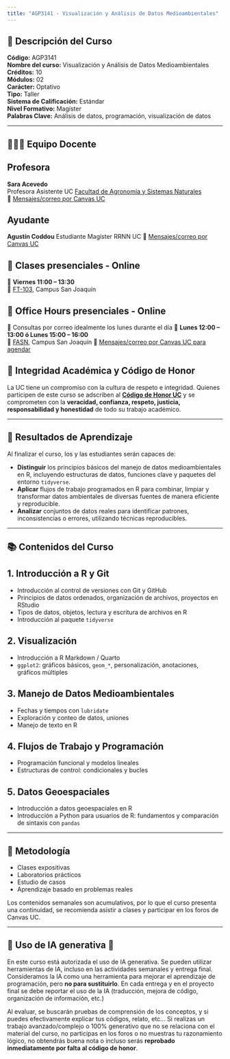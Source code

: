 ```yaml
---
title: "AGP3141 - Visualización y Análisis de Datos Medioambientales"
---
```


## 📑 Descripción del Curso

**Código:** AGP3141\
**Nombre del curso:** Visualización y Análisis de Datos Medioambientales\
**Créditos:** 10\
**Módulos:** 02\
**Carácter:** Optativo\
**Tipo:** Taller\
**Sistema de Calificación:** Estándar\
**Nivel Formativo:** Magíster\
**Palabras Clave:** Análisis de datos, programación, visualización de datos

------------------------------------------------------------------------

## 👩🏽‍🏫 Equipo Docente

::: panel-tabset
## Profesora

**Sara Acevedo**\
Profesora Asistente UC [Facultad de Agronomía y Sistemas Naturales](https://www.cedeus.cl/pd-sara-acevedo/)\
📧 [Mensajes/correo por Canvas UC](https://cursos.canvas.uc.cl/)

## Ayudante

**Agustín Coddou** Estudiante Magíster RRNN UC 📧 [Mensajes/correo por Canvas UC](https://cursos.canvas.uc.cl/)
:::

## 📍 Clases presenciales - Online

📆 **Viernes 11:00 – 13:30**\
📍 [FT-103](https://ubicate.osuc.dev/?place=FT-103), Campus San Joaquín

## 📍 Office Hours presenciales - Online

📧 Consultas por correo idealmente los lunes durante el día 📆 **Lunes 12:00 – 13:00 ó Lunes 15:00 – 16:00**\
📍 [FASN](https://ubicate.osuc.dev/?place=AGC), Campus San Joaquín 📧 [Mensajes/correo por Canvas UC para agendar](https://cursos.canvas.uc.cl/)

## 🧭 Integridad Académica y Código de Honor

La UC tiene un compromiso con la cultura de respeto e integridad. Quienes participen de este curso se adscriben al [**Código de Honor UC**](https://www.uc.cl/codigo-de-honor/) y se comprometen con la **veracidad, confianza, respeto, justicia, responsabilidad y honestidad** de todo su trabajo académico.

------------------------------------------------------------------------

## 🎯 Resultados de Aprendizaje

Al finalizar el curso, los y las estudiantes serán capaces de:

-   **Distinguir** los principios básicos del manejo de datos medioambientales en R, incluyendo estructuras de datos, funciones clave y paquetes del entorno `tidyverse`.
-   **Aplicar** flujos de trabajo programados en R para combinar, limpiar y transformar datos ambientales de diversas fuentes de manera eficiente y reproducible.
-   **Analizar** conjuntos de datos reales para identificar patrones, inconsistencias o errores, utilizando técnicas reproducibles.

------------------------------------------------------------------------

## 📚 Contenidos del Curso

## 1. Introducción a R y Git

-   Introducción al control de versiones con Git y GitHub\
-   Principios de datos ordenados, organización de archivos, proyectos en RStudio\
-   Tipos de datos, objetos, lectura y escritura de archivos en R\
-   Introducción al paquete `tidyverse`

## 2. Visualización

-   Introducción a R Markdown / Quarto\
-   `ggplot2`: gráficos básicos, `geom_*`, personalización, anotaciones, gráficos múltiples

## 3. Manejo de Datos Medioambientales

-   Fechas y tiempos con `lubridate`\
-   Exploración y conteo de datos, uniones\
-   Manejo de texto en R

## 4. Flujos de Trabajo y Programación

-   Programación funcional y modelos lineales\
-   Estructuras de control: condicionales y bucles

## 5. Datos Geoespaciales

-   Introducción a datos geoespaciales en R\
-   Introducción a Python para usuarios de R: fundamentos y comparación de sintaxis con `pandas`

------------------------------------------------------------------------

## 🧪 Metodología

-   Clases expositivas\
-   Laboratorios prácticos\
-   Estudio de casos\
-   Aprendizaje basado en problemas reales

Los contenidos semanales son acumulativos, por lo que el curso presenta una continuidad, se recomienda asistir a clases y participar en los foros de Canvas UC.

------------------------------------------------------------------------

## 🤖 Uso de IA generativa 🤖

En este curso está autorizada el uso de IA generativa. Se pueden utilizar herramientas de IA, incluso en las actividades semanales y entrega final. Consideramos la IA como una herramienta para mejorar el aprendizaje de programación, pero **no para sustituirlo**. En cada entrega y en el proyecto final se debe reportar el uso de la IA (traducción, mejora de código, organización de información, etc.)

Al evaluar, se buscarán pruebas de comprensión de los conceptos, y si puedes efectivamente explicar tus códigos, relato, etc... Si realizas un trabajo avanzado/complejo o 100% generativo que no se relaciona con el material del curso, no participas en los foros o no muestras tu razonamiento lógico, no obtendrás buena nota o incluso serás **reprobado inmediatamente por falta al código de honor**.
